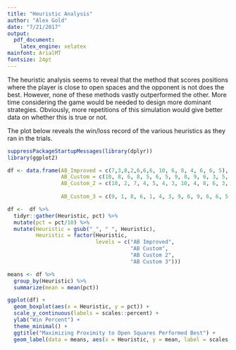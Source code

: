```yaml
---
title: "Heuristic Analysis"
author: "Alex Gold"
date: "7/21/2017"
output:
  pdf_document:
    latex_engine: xelatex
mainfont: ArialMT
fontsize: 24pt
---
```

The heuristic analysis seems to reveal that the method that scores positions where the player is close to open spaces and the opponent is not does the best. However, none of these methods vastly outperformed the other. More time considering the game would be needed to design more dominant strategies. Obviously, more repetitions of this simulation would give better data on whether this is true or not.

The plot below reveals the win/loss record of the various heuristics as they ran in the trials.

```r
suppressPackageStartupMessages(library(dplyr))
library(ggplot2)

df <- data.frame(AB_Improved = c(7,3,8,2,6,6,6, 10, 6, 8, 4, 6, 6, 5),
                 AB_Custom = c(10, 8, 6, 8, 5, 6, 5, 9, 8, 9, 6, 3, 5, 2),
                 AB_Custom_2 = c(10, 2, 7, 4, 5, 4, 3, 10, 4, 8, 6, 3, 6, 5),
                 
                 AB_Custom_3 = c(9, 1, 8, 6, 1, 4, 3, 9, 6, 9, 6, 6, 5, 6))

df <-  df %>%
  tidyr::gather(Heuristic, pct) %>%
  mutate(pct = pct/10) %>%
  mutate(Heuristic = gsub("_", " ", Heuristic),
         Heuristic = factor(Heuristic,
                            levels = c("AB Improved",
                                       "AB Custom",
                                       "AB Custom 2",
                                       "AB Custom 3")))

means <- df %>% 
  group_by(Heuristic) %>%
  summarize(mean = mean(pct))

ggplot(df) +
  geom_boxplot(aes(x = Heuristic, y = pct)) +
  scale_y_continuous(labels = scales::percent) +
  ylab("Win Percent") +
  theme_minimal() +
  ggtitle("Maximizing Proximity to Open Squares Performed Best") +
  geom_label(data = means, aes(x = Heuristic, y = mean, label = scales::percent(mean)))
```
